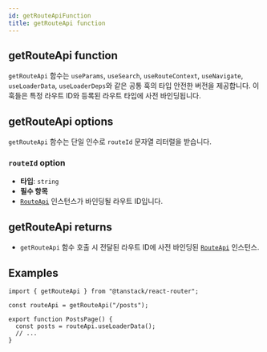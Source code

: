 ```yaml
---
id: getRouteApiFunction
title: getRouteApi function
---
```


## getRouteApi function

`getRouteApi` 함수는 `useParams`, `useSearch`, `useRouteContext`, `useNavigate`, `useLoaderData`, `useLoaderDeps`와 같은 공통 훅의 타입 안전한 버전을 제공합니다. 이 훅들은 특정 라우트 ID와 등록된 라우트 타입에 사전 바인딩됩니다.

## getRouteApi options

`getRouteApi` 함수는 단일 인수로 `routeId` 문자열 리터럴을 받습니다.

### `routeId` option

- **타입**: `string`
- **필수 항목**
- [`RouteApi`](../types/RouteApiType.md) 인스턴스가 바인딩될 라우트 ID입니다.

## getRouteApi returns

- `getRouteApi` 함수 호출 시 전달된 라우트 ID에 사전 바인딩된 [`RouteApi`](../types/RouteApiType.md) 인스턴스.

## Examples

```tsx
import { getRouteApi } from "@tanstack/react-router";

const routeApi = getRouteApi("/posts");

export function PostsPage() {
  const posts = routeApi.useLoaderData();
  // ...
}
```
